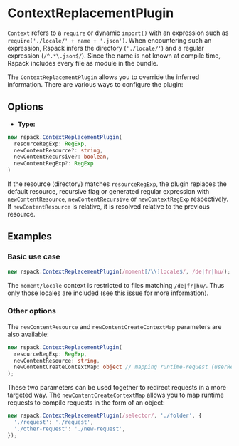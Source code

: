 
<WebpackLicense from="https://webpack.js.org/plugins/context-replacement-plugin/" />

# ContextReplacementPlugin

`Context` refers to a `require` or dynamic `import()` with an expression such as `require('./locale/' + name + '.json')`.
When encountering such an expression, Rspack infers the directory (`'./locale/'`) and a regular expression (`/^.*\.json$/`).
Since the name is not known at compile time, Rspack includes every file as module in the bundle.

The `ContextReplacementPlugin` allows you to override the inferred information. There are various ways to configure the plugin:

## Options

- **Type:**

```ts
new rspack.ContextReplacementPlugin(
  resourceRegExp: RegExp,
  newContentResource?: string,
  newContentRecursive?: boolean,
  newContentRegExp?: RegExp
)
```

If the resource (directory) matches `resourceRegExp`, the plugin replaces the default resource, recursive flag or generated regular expression with `newContentResource`, `newContentRecursive` or `newContextRegExp` respectively.
If `newContentResource` is relative, it is resolved relative to the previous resource.

## Examples

### Basic use case

```js
new rspack.ContextReplacementPlugin(/moment[/\\]locale$/, /de|fr|hu/);
```

The `moment/locale` context is restricted to files matching `/de|fr|hu/`. Thus only those locales are included (see [this issue](https://github.com/moment/moment/issues/2373) for more information).

### Other options

The `newContentResource` and `newContentCreateContextMap` parameters are also available:

```ts
new rspack.ContextReplacementPlugin(
  resourceRegExp: RegExp,
  newContentResource: string,
  newContentCreateContextMap: object // mapping runtime-request (userRequest) to compile-time-request (request)
);
```

These two parameters can be used together to redirect requests in a more targeted way. The `newContentCreateContextMap` allows you to map runtime requests to compile requests in the form of an object:

```js
new rspack.ContextReplacementPlugin(/selector/, './folder', {
  './request': './request',
  './other-request': './new-request',
});
```
